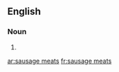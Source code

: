 ==English==

===Noun===
{{head|en|plural}}

# {{plural of|sausage meat|lang=en}}

[[ar:sausage meats]]
[[fr:sausage meats]]